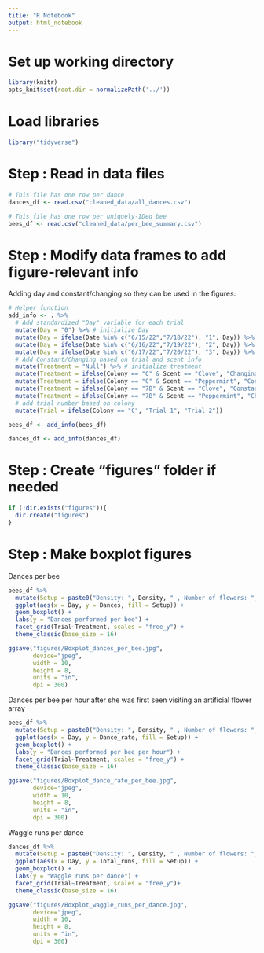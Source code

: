 ```yaml
---
title: "R Notebook"
output: html_notebook
---
```


# Set up working directory

```r
library(knitr) 
opts_knit$set(root.dir = normalizePath('../'))
```


# Load libraries
```r
library("tidyverse")
```


# Step : Read in data files

```r
# This file has one row per dance
dances_df <- read.csv("cleaned_data/all_dances.csv")

# This file has one row per uniquely-IDed bee
bees_df <- read.csv("cleaned_data/per_bee_summary.csv")

```

# Step : Modify data frames to add figure-relevant info

Adding day and constant/changing so they can be used in the figures:

```r
# Helper function
add_info <- . %>%
  # Add standardized "Day" variable for each trial
  mutate(Day = "0") %>% # initialize Day
  mutate(Day = ifelse(Date %in% c("6/15/22","7/18/22"), "1", Day)) %>%
  mutate(Day = ifelse(Date %in% c("6/16/22","7/19/22"), "2", Day)) %>%
  mutate(Day = ifelse(Date %in% c("6/17/22","7/20/22"), "3", Day)) %>%
  # Add Constant/Changing based on trial and scent info
  mutate(Treatment = "Null") %>% # initialize treatment
  mutate(Treatment = ifelse(Colony == "C" & Scent == "Clove", "Changing", Treatment)) %>%
  mutate(Treatment = ifelse(Colony == "C" & Scent == "Peppermint", "Constant", Treatment)) %>%
  mutate(Treatment = ifelse(Colony == "7B" & Scent == "Clove", "Constant", Treatment)) %>%
  mutate(Treatment = ifelse(Colony == "7B" & Scent == "Peppermint", "Changing", Treatment)) %>%
  # add trial number based on colony
  mutate(Trial = ifelse(Colony == "C", "Trial 1", "Trial 2"))
```

```r
bees_df <- add_info(bees_df)

dances_df <- add_info(dances_df)
```


# Step : Create "figures" folder if needed

```r
if (!dir.exists("figures")){
  dir.create("figures")
}
```


# Step : Make boxplot figures

Dances per bee

```r
bees_df %>%
  mutate(Setup = paste0("Density: ", Density, " , Number of flowers: ", Flower_number)) %>%
  ggplot(aes(x = Day, y = Dances, fill = Setup)) +
  geom_boxplot() +
  labs(y = "Dances performed per bee") +
  facet_grid(Trial~Treatment, scales = "free_y") +
  theme_classic(base_size = 16)

ggsave("figures/Boxplot_dances_per_bee.jpg", 
       device="jpeg",
       width = 10,
       height = 8,
       units = "in",
       dpi = 300)
```

Dances per bee per hour after she was first seen visiting an artificial flower array

```r
bees_df %>%
  mutate(Setup = paste0("Density: ", Density, " , Number of flowers: ", Flower_number)) %>%
  ggplot(aes(x = Day, y = Dance_rate, fill = Setup)) +
  geom_boxplot() +
  labs(y = "Dances performed per bee per hour") +
  facet_grid(Trial~Treatment, scales = "free_y") +
  theme_classic(base_size = 16)

ggsave("figures/Boxplot_dance_rate_per_bee.jpg", 
       device="jpeg",
       width = 10,
       height = 8,
       units = "in",
       dpi = 300)
```

Waggle runs per dance

```r
dances_df %>%
  mutate(Setup = paste0("Density: ", Density, " , Number of flowers: ", Flower_number)) %>%
  ggplot(aes(x = Day, y = Total_runs, fill = Setup)) +
  geom_boxplot() +
  labs(y = "Waggle runs per dance") +
  facet_grid(Trial~Treatment, scales = "free_y")+
  theme_classic(base_size = 16)

ggsave("figures/Boxplot_waggle_runs_per_dance.jpg", 
       device="jpeg",
       width = 10,
       height = 8,
       units = "in",
       dpi = 300)
```